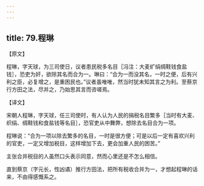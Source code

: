 ```yaml
---
---
---
```

title: 79.程琳
---



【原文】

程琳，字天球，为三司使日，议者患民税多名目［冯注：大麦纩绢绸鞋钱食盐钱］，恐吏为奸，欲除其名而合为一。琳曰：“合为一而没其名，一时之便，后有兴利之臣，必复增之，是重困民也。”议者虽唯唯，然当时犹未知其言之为利。至蔡京行方田之法，尽并之，乃始思其言而咨嗟焉。

【译文】

宋朝人程琳，字天球，任三司使时，有人认为人民的捐税名目繁多［当时有大麦、织绢、绸鞋钱和食盐钱等名目］，恐官吏从中舞弊，想除去名目合为一项。

程琳说：“合为一项以除去繁多的名目，一时是很方便；可是以后一定有喜欢兴利的官吏，一定又增加税目，这样增加下去，更会加重人民的困苦。”

主张合并税目的人虽然口头表示同意，然而心里还是不怎么相信。

直到蔡京（字元长，性凶谲）推行方田法，把所有税收合并为一，才想起程琳的话来，不由得感慨系之。
